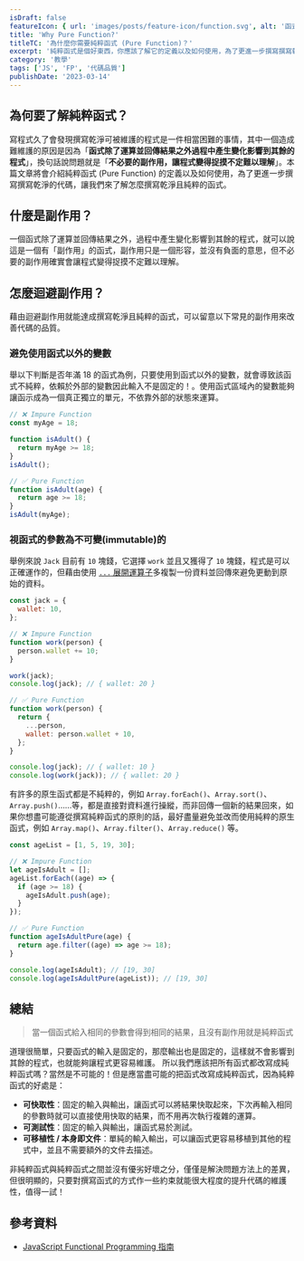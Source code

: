 ```yaml
---
isDraft: false
featureIcon: { url: 'images/posts/feature-icon/function.svg', alt: '函式符號' }
title: 'Why Pure Function?'
titleTC: '為什麼你需要純粹函式 (Pure Function)？'
excerpt: '純粹函式是個好東西，你應該了解它的定義以及如何使用，為了更進一步撰寫撰寫乾淨的代碼。'
category: '教學'
tags: ['JS', 'FP', '代碼品質']
publishDate: '2023-03-14'
---
```


## 為何要了解純粹函式？

寫程式久了會發現撰寫乾淨可被維護的程式是一件相當困難的事情，其中一個造成難維護的原因是因為「**函式除了運算並回傳結果之外過程中產生變化影響到其餘的程式**」，換句話說問題就是「**不必要的副作用，讓程式變得捉摸不定難以理解**」。本篇文章將會介紹純粹函式 (Pure Function) 的定義以及如何使用，為了更進一步撰寫撰寫乾淨的代碼，讓我們來了解怎麼撰寫乾淨且純粹的函式。

## 什麼是副作用？

一個函式除了運算並回傳結果之外，過程中產生變化影響到其餘的程式，就可以說這是一個有「副作用」的函式，副作用只是一個形容，並沒有負面的意思，但不必要的副作用確實會讓程式變得捉摸不定難以理解。

## 怎麼迴避副作用？

藉由迴避副作用就能達成撰寫乾淨且純粹的函式，可以留意以下常見的副作用來改善代碼的品質。

### 避免使用函式以外的變數

舉以下判斷是否年滿 18 的函式為例，只要使用到函式以外的變數，就會導致該函式不純粹，依賴於外部的變數因此輸入不是固定的！。使用函式區域內的變數能夠讓函示成為一個真正獨立的單元，不依靠外部的狀態來運算。

```javascript
// ❌ Impure Function
const myAge = 18;

function isAdult() {
  return myAge >= 18;
}
isAdult();

// ✅ Pure Function
function isAdult(age) {
  return age >= 18;
}
isAdult(myAge);
```

### 視函式的參數為不可變(immutable)的

舉例來說 `Jack` 目前有 `10` 塊錢，它選擇 `work` 並且又獲得了 `10` 塊錢，程式是可以正確運作的，但藉由使用 [`...` 展開運算子](/post/spead-operator-rest-operator-the-three-dots-in-javascript/)多複製一份資料並回傳來避免更動到原始的資料。

```javascript
const jack = {
  wallet: 10,
};

// ❌ Impure Function
function work(person) {
  person.wallet += 10;
}

work(jack);
console.log(jack); // { wallet: 20 }

// ✅ Pure Function
function work(person) {
  return {
    ...person,
    wallet: person.wallet + 10,
  };
}

console.log(jack); // { wallet: 10 }
console.log(work(jack)); // { wallet: 20 }
```

有許多的原生函式都是不純粹的，例如 `Array.forEach()`、`Array.sort()`、` Array.push()`……等，都是直接對資料進行操縱，而非回傳一個新的結果回來，如果你想盡可能遵從撰寫純粹函式的原則的話，最好盡量避免並改而使用純粹的原生函式，例如 `Array.map()`、`Array.filter()`、`Array.reduce()` 等。

```javascript
const ageList = [1, 5, 19, 30];

// ❌ Impure Function
let ageIsAdult = [];
ageList.forEach((age) => {
  if (age >= 18) {
    ageIsAdult.push(age);
  }
});

// ✅ Pure Function
function ageIsAdultPure(age) {
  return age.filter((age) => age >= 18);
}

console.log(ageIsAdult); // [19, 30]
console.log(ageIsAdultPure(ageList)); // [19, 30]
```

## 總結

> 當一個函式給入相同的參數會得到相同的結果，且沒有副作用就是純粹函式

道理很簡單，只要函式的輸入是固定的，那麼輸出也是固定的，這樣就不會影響到其餘的程式，也就能夠讓程式更容易維護。
所以我們應該把所有函式都改寫成純粹函式嗎？當然是不可能的！但是應當盡可能的把函式改寫成純粹函式，因為純粹函式的好處是：

- **可快取性**：固定的輸入與輸出，讓函式可以將結果快取起來，下次再輸入相同的參數時就可以直接使用快取的結果，而不用再次執行複雜的運算。
- **可測試性**：固定的輸入與輸出，讓函式易於測試。
- **可移植性 / 本身即文件**：單純的輸入輸出，可以讓函式更容易移植到其他的程式中，並且不需要額外的文件去描述。

非純粹函式與純粹函式之間並沒有優劣好壞之分，僅僅是解決問題方法上的差異，但很明顯的，只要對撰寫函式的方式作一些約束就能很大程度的提升代碼的維護性，值得一試！

## 參考資料

- [JavaScript Functional Programming 指南](https://jigsawye.gitbooks.io/mostly-adequate-guide/content/ch3.html)
